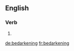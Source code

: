 ==English==

===Verb===
{{head|en|present participle}}

# {{present participle of|bedarken|lang=en}}

[[de:bedarkening]]
[[fr:bedarkening]]